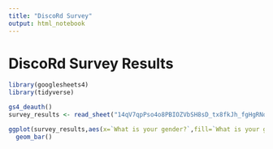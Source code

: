 ```yaml
---
title: "DiscoRd Survey"
output: html_notebook
---
```


# DiscoRd Survey Results

```r
library(googlesheets4)
library(tidyverse)

gs4_deauth()
survey_results <- read_sheet("14qV7qpPso4o8PBIOZVbSH8sD_tx8fkJh_fgHgRNqvQM")
```

```r
ggplot(survey_results,aes(x=`What is your gender?`,fill=`What is your gender?`)) +
  geom_bar()
```

